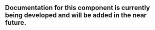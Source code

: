 ## Documentation for this component is currently being developed and will be added in the near future.
